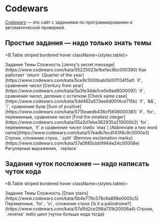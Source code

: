 
# Codewars

[Codewars](https://www.codewars.com/) — это сайт с заданиями по программированию и автоматической проверкой.

## Простые задания — надо только знать темы

<B.Table striped bordered hover className={styles.table}>
  <thead>
    <tr>
      <th>Задание</th>
      <th>Темы</th>
      <th>Сложность</th>
    </tr>
  </thead>
  <tbody>
    <tr>
      <td> <Ann text="Тайное послание Дженни">[Jenny's secret message](https://www.codewars.com/kata/55225023e1be1ec8bc000390)</Ann> </td>
      <td> Как работает `return` </td>
      <td> </td>
    </tr>
    <tr>
      <td> <Ann text="Квартал года">[Quarter of the year](https://www.codewars.com/kata/5ce9c1000bab0b001134f5af)</Ann> </td>
      <td> `if`, сравнение чисел </td>
      <td> </td>
    </tr>
    <tr>
      <td> <Ann text="Век из года">[Century from year](https://www.codewars.com/kata/5a3fe3dde1ce0e8ed6000097)</Ann> </td>
      <td> `if`, сравнение чисел, деление с остатком </td>
      <td> </td>
    </tr>
    <tr>
      <td> <Ann text="Одинаковый ли регистр">[Check same case](https://www.codewars.com/kata/5dd462a573ee6d0014ce715b)</Ann> </td>
      <td> `if`, `&&`, `!`, сравнение букв </td>
      <td> </td>
    </tr>
    <tr>
      <td> <Ann text="Сумма положительных">[Sum of positive](https://www.codewars.com/kata/5715eaedb436cf5606000381)</Ann> </td>
      <td> `if`, `for`, переменные, сравнение чисел </td>
      <td> </td>
    </tr>
    <tr>
      <td> <Ann text="Найди наименьшее число">[Find the smallest integer](https://www.codewars.com/kata/55a2d7ebe362935a210000b2)</Ann> </td>
      <td> `for`, переменные, `if` и сравнение чисел (либо `max`) </td>
      <td> </td>
    </tr>
    <tr>
      <td> <Ann text="Сделай инициалы имени">[Abbreviate a two word name](https://www.codewars.com/kata/57eadb7ecd143f4c9c0000a3)</Ann> </td>
      <td> Строки, сложение строк, `.split` </td>
      <td> </td>
    </tr>
    <tr>
      <td> <Ann text="Убрать восклицательные знаки">[Remove exclamation marks](https://www.codewars.com/kata/57a0885cbb9944e24c00008e)</Ann> </td>
      <td> Регулярные выражения, `.replace` </td>
      <td> </td>
    </tr>
  </tbody>
</B.Table>

## Задания чуток посложнее — надо написать чуток кода

<B.Table striped bordered hover className={styles.table}>
  <thead>
    <tr>
      <th>Задание</th>
      <th>Темы</th>
      <th>Сложность</th>
    </tr>
  </thead>
  <tbody>
    <tr>
      <td> <Ann text="Нарисуй лесенку">[Draw stairs](https://www.codewars.com/kata/5b4e779c578c6a898e0005c5)</Ann> </td>
      <td> Переменные, `for`, `\n`, сложение строк </td>
      <td> </td>
    </tr>
    <tr>
      <td> <Ann text="Это палиндром?">[Is it a palindrome?](https://www.codewars.com/kata/57a1fd2ce298a731b20006a4)</Ann> </td>
      <td> Строки, `.reverse` либо цикл (чуток больше кода тогда) </td>
      <td> </td>
    </tr>
  </tbody>
</B.Table>